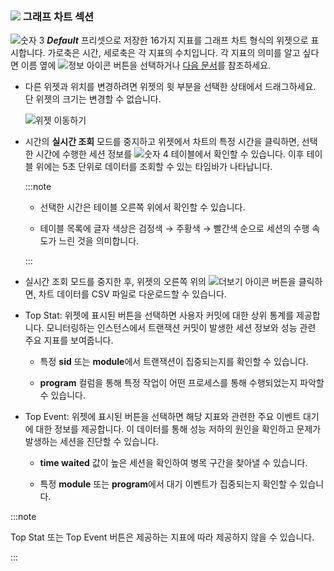 ### ![](/img/number-02.png) 그래프 차트 섹션

![숫자 3](/img/number-03.png) ***Default*** 프리셋으로 저장한 16가지 지표를 그래프 차트 형식의 위젯으로 표시합니다. 가로축은 시간, 세로축은 각 지표의 수치입니다. 각 지표의 의미를 알고 싶다면 이름 옆에 ![정보 아이콘](/img/ic-info-circle.svg) 버튼을 선택하거나 [다음 문서](metrics-data-list)를 참조하세요.

* 다른 위젯과 위치를 변경하려면 위젯의 윗 부분을 선택한 상태에서 드래그하세요. 단 위젯의 크기는 변경할 수 없습니다.

  ![위젯 이동하기](/img/db-dashboard-move-widget.png)

* 시간의 **실시간 조회** 모드를 중지하고 위젯에서 차트의 특정 시간을 클릭하면, 선택한 시간에 수행한 세션 정보를 ![숫자 4](/img/number-04.png) <Cmdname sid="active_sessions" className="uitext" /> 테이블에서 확인할 수 있습니다. 이후 <Cmdname sid="active_sessions" className="uitext" /> 테이블 위에는 5초 단위로 데이터를 조회할 수 있는 타임바가 나타납니다.

  :::note

  * 선택한 시간은 <Cmdname sid="active_sessions" className="uitext" /> 테이블 오른쪽 위에서 확인할 수 있습니다.

  * <Cmdname sid="active_sessions" className="uitext" />  테이블 목록에 글자 색상은 검정색 → <span class='slow'>주황색</span> → <span class='vslow'>빨간색</span> 순으로 세션의 수행 속도가 느린 것을 의미합니다.

  :::

* 실시간 조회 모드를 중지한 후, 위젯의 오른쪽 위의 ![더보기 아이콘](/img/ico-more.svg) 버튼을 클릭하면, 차트 데이터를 CSV 파일로 다운로드할 수 있습니다.

<InDoc product="oracle,oracle-pro">

* <UI>Top Stat</UI>: 위젯에 표시된 버튼을 선택하면 사용자 커밋에 대한 상위 통계를 제공합니다. 모니터링하는 인스턴스에서 트랜잭션 커밋이 발생한 세션 정보와 성능 관련 주요 지표를 보여줍니다. 

  * 특정 **sid** 또는 **module**에서 트랜잭션이 집중되는지를 확인할 수 있습니다.

  * **program** 컬럼을 통해 특정 작업이 어떤 프로세스를 통해 수행되었는지 파악할 수 있습니다.

* <UI>Top Event</UI>: 위젯에 표시된 버튼을 선택하면 해당 지표와 관련한 주요 이벤트 대기에 대한 정보를 제공합니다. 이 데이터를 통해 성능 저하의 원인을 확인하고 문제가 발생하는 세션을 진단할 수 있습니다.

  * **time waited** 값이 높은 세션을 확인하여 병목 구간을 찾아낼 수 있습니다.

  * 특정 **module** 또는 **program**에서 대기 이벤트가 집중되는지 확인할 수 있습니다.

:::note

<UI>Top Stat</UI> 또는 <UI>Top Event</UI> 버튼은 제공하는 지표에 따라 제공하지 않을 수 있습니다.

:::

</InDoc>